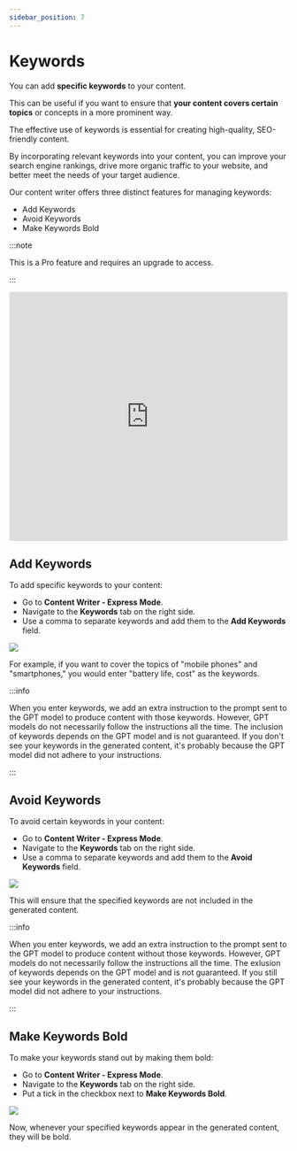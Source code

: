 ```yaml
---
sidebar_position: 7
---
```



# Keywords

You can add **specific keywords** to your content.

This can be useful if you want to ensure that **your content covers certain topics** or concepts in a more prominent way.

The effective use of keywords is essential for creating high-quality, SEO-friendly content.

By incorporating relevant keywords into your content, you can improve your search engine rankings, drive more organic traffic to your website, and better meet the needs of your target audience.

Our content writer offers three distinct features for managing keywords: 

- Add Keywords
- Avoid Keywords
- Make Keywords Bold

:::note

This is a Pro feature and requires an upgrade to access.

:::

<iframe width="100%" height="450" src="https://www.youtube.com/embed/WH63M0G_i9g" title="How to Add Keywords" frameBorder="0" allow="accelerometer; autoplay; clipboard-write; encrypted-media; gyroscope; picture-in-picture; web-share" allowFullScreen></iframe>

## Add Keywords

To add specific keywords to your content:

- Go to **Content Writer - Express Mode**.
- Navigate to the **Keywords** tab on the right side.
- Use a comma to separate keywords and add them to the **Add Keywords** field.

<img src={AddKeywords} />

For example, if you want to cover the topics of "mobile phones" and "smartphones," you would enter "battery life, cost" as the keywords.

:::info

 When you enter keywords, we add an extra instruction to the prompt sent to the GPT model to produce content with those keywords. However, GPT models do not necessarily follow the instructions all the time. The inclusion of keywords depends on the GPT model and is not guaranteed. If you don't see your keywords in the generated content, it's probably because the GPT model did not adhere to your instructions.

:::

## Avoid Keywords

To avoid certain keywords in your content:

- Go to **Content Writer - Express Mode**.
- Navigate to the **Keywords** tab on the right side.
- Use a comma to separate keywords and add them to the **Avoid Keywords** field.

<img src={AvoidKeywords} />

This will ensure that the specified keywords are not included in the generated content.

:::info

 When you enter keywords, we add an extra instruction to the prompt sent to the GPT model to produce content without those keywords. However, GPT models do not necessarily follow the instructions all the time. The exlusion of keywords depends on the GPT model and is not guaranteed. If you still see your keywords in the generated content, it's probably because the GPT model did not adhere to your instructions.

:::

## Make Keywords Bold

To make your keywords stand out by making them bold:

- Go to **Content Writer - Express Mode**.
- Navigate to the **Keywords** tab on the right side.
- Put a tick in the checkbox next to **Make Keywords Bold**.

<img src={Boldeywords} />

Now, whenever your specified keywords appear in the generated content, they will be bold.